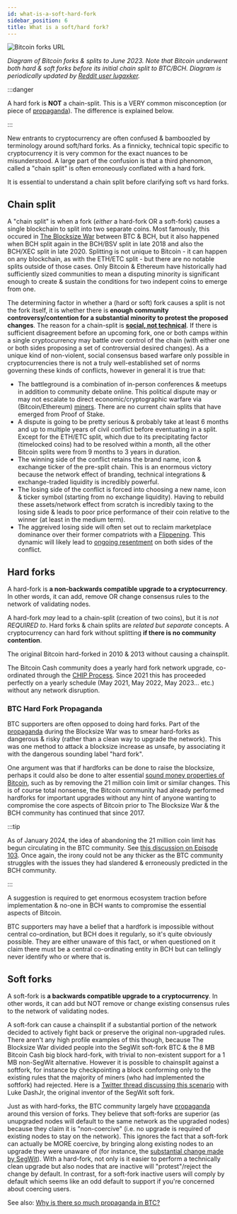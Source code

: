 ```yaml
---
id: what-is-a-soft-hard-fork
sidebar_position: 6
title: What is a soft/hard fork?
---
```




<img src={BitcoinForksUrl} alt="Bitcoin forks URL" />

_Diagram of Bitcoin forks & splits to June 2023. Note that Bitcoin underwent both hard & soft forks before its initial chain split to BTC/BCH. Diagram is periodically updated by [Reddit user lugaxker](https://www.reddit.com/user/lugaxker/submitted/)._

:::danger

A hard fork is **NOT** a chain-split. This is a VERY common misconception (or piece of [propaganda](/faqs/BCH-vs-BTC/why-is-there-so-much-propaganda-in-btc)). The difference is explained below.

:::

New entrants to cryptocurrency are often confused & bamboozled by terminology around soft/hard forks. As a finnicky, technical topic specific to cryptocurrency it is very common for the exact nuances to be misunderstood. A large part of the confusion is that a third phenomon, called a "chain split" is often erroneously conflated with a hard fork. 

It is essential to understand a chain split before clarifying soft vs hard forks.

## Chain split

A "chain split" is when a fork (_either_ a hard-fork OR a soft-fork) causes a single blockchain to split into two separate coins. Most famously, this occured in [The Blocksize War](/start#episode-8-of-10-bitcoin-cash) between BTC & BCH, but it also happened when BCH split again in the BCH/BSV split in late 2018 and also the BCH/XEC split in late 2020. Splitting is not unique to Bitcoin - it can happen on any blockchain, as with the ETH/ETC split - but there are no notable splits outside of those cases. Only Bitcoin & Ethereum have historically had sufficiently sized communities to mean a disputing minority is significant enough to create & sustain the conditions for two indepent coins to emerge from one.

The determining factor in whether a (hard or soft) fork causes a split is not the fork itself, it is whether there is **enough community controversy/contention for a substantial minority to protest the proposed changes**. The reason for a chain-split is **<u>social, not technical</u>**. If there is sufficient disagreement before an upcoming fork, one or both camps within a single cryptocurrency may battle over control of the chain (with either one or both sides proposing a set of controversial desired changes). As a unique kind of non-violent, social consensus based warfare only possible in cryptocurrencies there is not a truly well-established set of norms governing these kinds of conflicts, however in general it is true that:

- The battleground is a combination of in-person conferences & meetups in addition to community debate online. This political dispute may or may not escalate to direct economic/cryptographic warfare via (Bitcoin/Ethereum) [miners](/faqs/BCH-vs-BTC/is-low-hashrate-a-problem). There are no current chain splits that have emerged from Proof of Stake.
- A dispute is going to be pretty serious & probably take at least 6 months and up to multiple years of civil conflict before eventuating in a split. Except for the ETH/ETC split, which due to its precipitating factor (timelocked coins) had to be resolved within a month, all the other Bitcoin splits were from 9 months to 3 years in duration.
- The winning side of the conflict retains the brand name, icon & exchange ticker of the pre-split chain. This is an enormous victory because the network effect of branding, technical integrations & exchange-traded liquidity is incredibly powerful.
- The losing side of the conflict is forced into choosing a new name, icon & ticker symbol (starting from no exchange liquidity). Having to rebuild these assets/network effect from scratch is incredibly taxing to the losing side & leads to poor price performance of their coin relative to the winner (at least in the medium term).
- The aggreived losing side will often set out to reclaim marketplace dominance over their former compatriots with a [Flippening](/faqs/BCH-vs-BTC/can-bch-flip-btc). This dynamic will likely lead to [ongoing resentment](/faqs/BCH-vs-BTC/why-do-btc-coiners-have-such-a-specific-vendetta-against-bch) on both sides of the conflict.

## Hard forks

A hard-fork is **a non-backwards compatible upgrade to a cryptocurrency**. In other words, it can add, remove OR change consensus rules to the network of validating nodes.

A hard-fork *may* lead to a chain-split (creation of two coins), but it is *not REQUIRED to*. Hard forks & chain splits are *related but separate* concepts. A cryptocurrency can hard fork without splitting **if there is no community contention**.

The original Bitcoin hard-forked in 2010 & 2013 without causing a chainsplit.

The Bitcoin Cash community does a yearly hard fork network upgrade, co-ordinated through the [CHIP Process](/faqs/Decentralisation/how-does-BCH-governance-work). Since 2021 this has proceeded perfectly on a yearly schedule (May 2021, May 2022, May 2023... etc.) without any network disruption.

### BTC Hard Fork Propaganda

BTC supporters are often opposed to doing hard forks. Part of the [propaganda](/faqs/BCH-vs-BTC/why-is-there-so-much-propaganda-in-btc) during the Blocksize War was to smear hard-forks as dangerous & risky (rather than a clean way to upgrade the network). This was one method to attack a blocksize increase as unsafe, by associating it with the dangerous sounding label "hard fork". 

One argument was that if hardforks can be done to raise the blocksize, perhaps it could also be done to alter essential [sound money properties of Bitcoin](/start#episode-1-of-10-money), such as by removing the 21 million coin limit or similar changes. This is of course total nonsense, the Bitcoin community had already performed hardforks for important upgrades without any hint of anyone wanting to compromise the core aspects of Bitcoin prior to The Blocksize War & the BCH community has continued that since 2017. 

:::tip

As of January 2024, the idea of abandoning the 21 million coin limit has begun circulating in the BTC community. See [this discussion on Episode 103](https://youtu.be/FBy8qHH5P5U?t=5200). Once again, the irony could not be any thicker as the BTC community struggles with the issues they had slandered & erroneously predicted in the BCH community.

:::

A suggestion is required to get enormous ecosystem traction before implementation & no-one in BCH wants to compromise the essential aspects of Bitcoin.

BTC supporters may have a belief that a hardfork is impossible without central co-ordination, but BCH does it regularly, so it's quite obviously possible. They are either unaware of this fact, or when questioned on it claim there must be a central co-ordinating entity in BCH but can tellingly never identify who or where that is.

## Soft forks

A soft-fork is **a backwards compatible upgrade to a cryptocurrency**. In other words, it can add but NOT remove or change existing consensus rules to the network of validating nodes.

A soft-fork can cause a chainsplit if a substantial portion of the network decided to actively fight back or preserve the original non-upgraded rules. There aren't any high profile examples of this though, because The Blocksize War divided people into the SegWit soft-fork BTC & the 8 MB Bitcoin Cash big block hard-fork, with trivial to non-existent support for a 1 MB non-SegWit alternative. However it is possible to chainsplit against a softfork, for instance by checkpointing a block conforming only to the existing rules that the majority of miners (who had implemented the softfork) had rejected. Here is a [Twitter thread discussing this scenario](https://twitter.com/TheBCHPodcast/status/1697270378140225988) with Luke DashJr, the original inventor of the SegWit soft fork.

Just as with hard-forks, the BTC community largely have [propaganda](/faqs/BCH-vs-BTC/why-is-there-so-much-propaganda-in-btc) around this version of forks. They believe that soft-forks are superior (as unupgraded nodes will default to the same network as the upgraded nodes) because they claim it is "non-coercive" (i.e. no upgrade is required of existing nodes to stay on the network). This ignores the fact that a soft-fork can actually be MORE coercive, by bringing along existing nodes to an upgrade they were unaware of (for instance, the [substantial change made by SegWit](/faqs/BCH-vs-BTC/is-bch-the-real-bitcoin#segwit)). With a hard-fork, not only is it easier to perform a technically clean upgrade but also nodes that are inactive will "protest"/reject the change by default. In contrast, for a soft-fork inactive users will comply by default which seems like an odd default to support if you're concerned about coercing users.

See also: [Why is there so much propaganda in BTC?](/faqs/BCH-vs-BTC/why-is-there-so-much-propaganda-in-btc)
